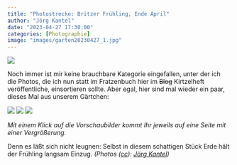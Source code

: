 ```yaml
---
title: "Photostrecke: Britzer Frühling, Ende April"
author: "Jörg Kantel"
date: "2023-04-27 17:30:00"
categories: [Photographie]
image: "images/garten20230427_1.jpg"
---
```


[![](images/garten20230427_1-b.jpg)](https://www.flickr.com/photos/schockwellenreiter/52850886868/)

Noch immer ist mir keine brauchbare Kategorie eingefallen, unter der ich die Photos, die ich nun statt im Fratzenbuch hier im ~~Blog~~ Kirtzelheft veröffentliche, einsortieren sollte. Aber egal, hier sind mal wieder ein paar, dieses Mal aus unserem Gärtchen:

[![](images/garten20230427_2.jpg)](https://www.flickr.com/photos/schockwellenreiter/52850967583/)&nbsp;[![](images/garten20230427_3.jpg)](https://www.flickr.com/photos/schockwellenreiter/52850619224/)&nbsp;[![](images/garten20230427_4.jpg)](https://www.flickr.com/photos/schockwellenreiter/52850429176/)

*Mit einem Klick auf die Vorschaubilder kommt Ihr jeweils auf eine Seite mit einer Vergrößerung.*

Denn es läßt sich nicht leugnen: Selbst in diesem schattigen Stück Erde hält der Frühling langsam Einzug. *(Photos ([cc](http://creativecommons.org/licenses/by-nc-nd/2.0/)): [Jörg Kantel](http://cognitiones.kantel-chaos-team.de/cv.html))*